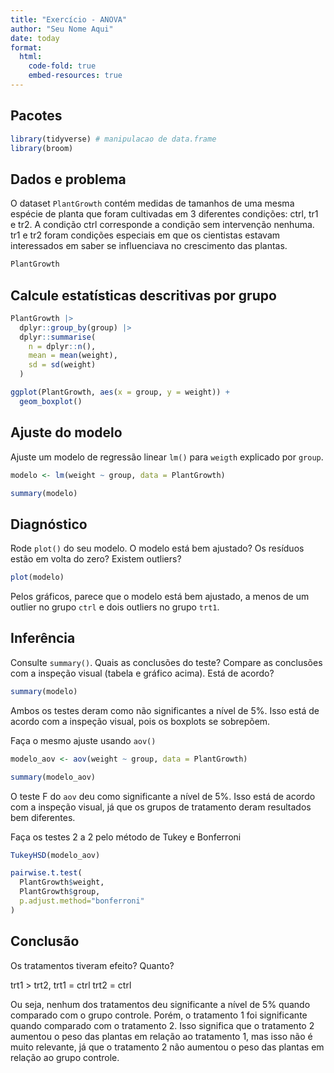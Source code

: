 ```yaml
---
title: "Exercício - ANOVA"
author: "Seu Nome Aqui"
date: today
format:
  html:
    code-fold: true
    embed-resources: true
---
```


## Pacotes

```r
library(tidyverse) # manipulacao de data.frame
library(broom)
```

## Dados e problema

O dataset `PlantGrowth` contém medidas de tamanhos de uma mesma espécie de planta que foram cultivadas em 3 diferentes condições: ctrl, tr1 e tr2. A condição ctrl corresponde a condição sem intervenção nenhuma. tr1 e tr2 foram condições especiais em que os cientistas estavam interessados em saber se influenciava no crescimento das plantas.

```r
PlantGrowth
```

## Calcule estatísticas descritivas por grupo

```r

PlantGrowth |>
  dplyr::group_by(group) |>
  dplyr::summarise(
    n = dplyr::n(),
    mean = mean(weight),
    sd = sd(weight)
  )

```

```r

ggplot(PlantGrowth, aes(x = group, y = weight)) +
  geom_boxplot()

```

## Ajuste do modelo

Ajuste um modelo de regressão linear `lm()` para `weigth` explicado por `group`.

```r
modelo <- lm(weight ~ group, data = PlantGrowth)

summary(modelo)
```

<interpretacao>

## Diagnóstico

Rode `plot()` do seu modelo. O modelo está bem ajustado? Os resíduos estão em volta do zero? Existem outliers?

```r

plot(modelo)

```

Pelos gráficos, parece que o modelo está bem ajustado, a menos de um outlier no grupo `ctrl` e dois outliers no grupo `trt1`.

## Inferência

Consulte `summary()`. Quais as conclusões do teste?
Compare as conclusões com a inspeção visual (tabela e gráfico acima). Está de acordo?

```r
summary(modelo)
```

Ambos os testes deram como não significantes a nível de 5%. Isso está de acordo com a inspeção visual, pois os boxplots se sobrepõem.

Faça o mesmo ajuste usando `aov()`

```r

modelo_aov <- aov(weight ~ group, data = PlantGrowth)

summary(modelo_aov)
```

O teste F do `aov` deu como significante a nível de 5%. Isso está de acordo com a inspeção visual, já que os grupos de tratamento deram resultados bem diferentes.

Faça os testes 2 a 2 pelo método de Tukey e Bonferroni

```r
TukeyHSD(modelo_aov)
```

```r
pairwise.t.test(
  PlantGrowth$weight,
  PlantGrowth$group,
  p.adjust.method="bonferroni"
)
```

## Conclusão

Os tratamentos tiveram efeito? Quanto?

trt1 > trt2,
trt1 = ctrl
trt2 = ctrl

Ou seja, nenhum dos tratamentos deu significante a nível de 5% quando comparado com o grupo controle. Porém, o tratamento 1 foi significante quando comparado com o tratamento 2. Isso significa que o tratamento 2 aumentou o peso das plantas em relação ao tratamento 1, mas isso não é muito relevante, já que o tratamento 2 não aumentou o peso das plantas em relação ao grupo controle.